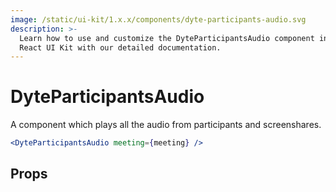 ```yaml
---
image: /static/ui-kit/1.x.x/components/dyte-participants-audio.svg
description: >-
  Learn how to use and customize the DyteParticipantsAudio component in Dyte's
  React UI Kit with our detailed documentation.
---
```


# DyteParticipantsAudio

A component which plays all the audio from participants and screenshares.

```jsx live
<DyteParticipantsAudio meeting={meeting} />
```

## Props

<PropsTable of="dyte-participants-audio" />

<head>
  <title>React UI Kit DyteParticipantsAudio</title>
</head>
